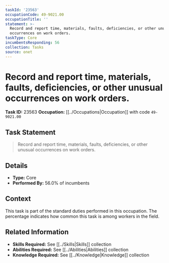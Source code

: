 ```yaml
---
taskId: '23563'
occupationCode: 49-9021.00
occupationTitle: ''
statement: >-
  Record and report time, materials, faults, deficiencies, or other unusual
  occurrences on work orders.
taskType: Core
incumbentsResponding: 56
collection: Tasks
source: onet
---
```

# Record and report time, materials, faults, deficiencies, or other unusual occurrences on work orders.

**Task ID:** 23563
**Occupation:** [[../Occupations|Occupation]] with code `49-9021.00`

## Task Statement

> Record and report time, materials, faults, deficiencies, or other unusual occurrences on work orders.

## Details

- **Type:** Core
- **Performed By:** 56.0% of incumbents

## Context

This task is part of the standard duties performed in this occupation. The percentage indicates how common this task is among workers in the field.

## Related Information

- **Skills Required:** See [[../Skills|Skills]] collection
- **Abilities Required:** See [[../Abilities|Abilities]] collection
- **Knowledge Required:** See [[../Knowledge|Knowledge]] collection
